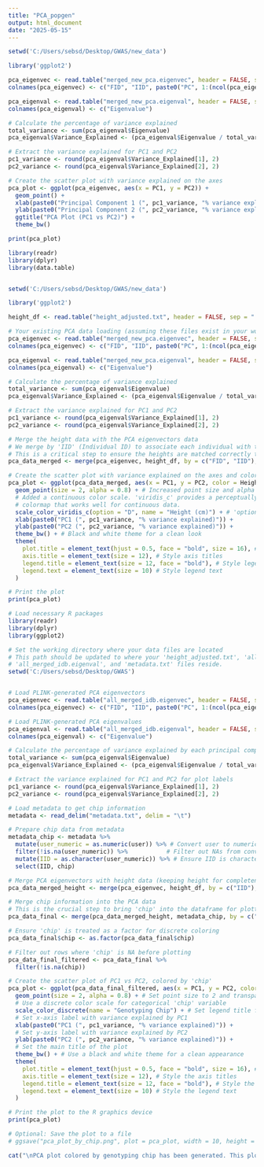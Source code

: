 ---
title: "PCA_popgen"
output: html_document
date: "2025-05-15"
---
```{r}

setwd('C:/Users/sebsd/Desktop/GWAS/new_data')

library('ggplot2')

pca_eigenvec <- read.table("merged_new_pca.eigenvec", header = FALSE, stringsAsFactors = FALSE)
colnames(pca_eigenvec) <- c("FID", "IID", paste0("PC", 1:(ncol(pca_eigenvec) - 2)))

pca_eigenval <- read.table("merged_new_pca.eigenval", header = FALSE, stringsAsFactors = FALSE)
colnames(pca_eigenval) <- c("Eigenvalue")

# Calculate the percentage of variance explained
total_variance <- sum(pca_eigenval$Eigenvalue)
pca_eigenval$Variance_Explained <- (pca_eigenval$Eigenvalue / total_variance) * 100

# Extract the variance explained for PC1 and PC2
pc1_variance <- round(pca_eigenval$Variance_Explained[1], 2)
pc2_variance <- round(pca_eigenval$Variance_Explained[2], 2)

# Create the scatter plot with variance explained on the axes
pca_plot <- ggplot(pca_eigenvec, aes(x = PC1, y = PC2)) +
  geom_point() +
  xlab(paste0("Principal Component 1 (", pc1_variance, "% variance explained)")) +
  ylab(paste0("Principal Component 2 (", pc2_variance, "% variance explained)")) +
  ggtitle("PCA Plot (PC1 vs PC2)") +
  theme_bw()

print(pca_plot)

```

```{r}
library(readr)
library(dplyr)
library(data.table)


setwd('C:/Users/sebsd/Desktop/GWAS/new_data')

library('ggplot2')

height_df <- read.table("height_adjusted.txt", header = FALSE, sep = " ", col.names = c("FID", "IID", "Height"))

# Your existing PCA data loading (assuming these files exist in your working directory)
pca_eigenvec <- read.table("merged_new_pca.eigenvec", header = FALSE, stringsAsFactors = FALSE)
colnames(pca_eigenvec) <- c("FID", "IID", paste0("PC", 1:(ncol(pca_eigenvec) - 2)))

pca_eigenval <- read.table("merged_new_pca.eigenval", header = FALSE, stringsAsFactors = FALSE)
colnames(pca_eigenval) <- c("Eigenvalue")

# Calculate the percentage of variance explained
total_variance <- sum(pca_eigenval$Eigenvalue)
pca_eigenval$Variance_Explained <- (pca_eigenval$Eigenvalue / total_variance) * 100

# Extract the variance explained for PC1 and PC2
pc1_variance <- round(pca_eigenval$Variance_Explained[1], 2)
pc2_variance <- round(pca_eigenval$Variance_Explained[2], 2)

# Merge the height data with the PCA eigenvectors data
# We merge by 'IID' (Individual ID) to associate each individual with their height
# This is a critical step to ensure the heights are matched correctly to the PCA points
pca_data_merged <- merge(pca_eigenvec, height_df, by = c("FID", "IID"), all.x = TRUE)

# Create the scatter plot with variance explained on the axes and color by Height
pca_plot <- ggplot(pca_data_merged, aes(x = PC1, y = PC2, color = Height)) + # 'color = Height' is added here
  geom_point(size = 2, alpha = 0.8) + # Increased point size and alpha for better visibility
  # Added a continuous color scale. 'viridis_c' provides a perceptually uniform
  # colormap that works well for continuous data.
  scale_color_viridis_c(option = "D", name = "Height (cm)") + # 'option = "D"' for a specific viridis palette, 'name' for legend title
  xlab(paste0("PC1 (", pc1_variance, "% variance explained)")) +
  ylab(paste0("PC2 (", pc2_variance, "% variance explained)")) +
  theme_bw() + # Black and white theme for a clean look
  theme(
    plot.title = element_text(hjust = 0.5, face = "bold", size = 16), # Center and style title
    axis.title = element_text(size = 12), # Style axis titles
    legend.title = element_text(size = 12, face = "bold"), # Style legend title
    legend.text = element_text(size = 10) # Style legend text
  )

# Print the plot
print(pca_plot)

```

```{r}
# Load necessary R packages
library(readr)
library(dplyr)
library(ggplot2)

# Set the working directory where your data files are located
# This path should be updated to where your 'height_adjusted.txt', 'all_merged_idb.eigenvec',
# 'all_merged_idb.eigenval', and 'metadata.txt' files reside.
setwd('C:/Users/sebsd/Desktop/GWAS')


# Load PLINK-generated PCA eigenvectors
pca_eigenvec <- read.table("all_merged_idb.eigenvec", header = FALSE, stringsAsFactors = FALSE)
colnames(pca_eigenvec) <- c("FID", "IID", paste0("PC", 1:(ncol(pca_eigenvec) - 2)))

# Load PLINK-generated PCA eigenvalues
pca_eigenval <- read.table("all_merged_idb.eigenval", header = FALSE, stringsAsFactors = FALSE)
colnames(pca_eigenval) <- c("Eigenvalue")

# Calculate the percentage of variance explained by each principal component
total_variance <- sum(pca_eigenval$Eigenvalue)
pca_eigenval$Variance_Explained <- (pca_eigenval$Eigenvalue / total_variance) * 100

# Extract the variance explained for PC1 and PC2 for plot labels
pc1_variance <- round(pca_eigenval$Variance_Explained[1], 2)
pc2_variance <- round(pca_eigenval$Variance_Explained[2], 2)

# Load metadata to get chip information
metadata <- read_delim("metadata.txt", delim = "\t")

# Prepare chip data from metadata
metadata_chip <- metadata %>%
  mutate(user_numeric = as.numeric(user)) %>% # Convert user to numeric if it's IID
  filter(!is.na(user_numeric)) %>%           # Filter out NAs from conversion
  mutate(IID = as.character(user_numeric)) %>% # Ensure IID is character
  select(IID, chip)

# Merge PCA eigenvectors with height data (keeping height for completeness)
pca_data_merged_height <- merge(pca_eigenvec, height_df, by = c("IID"), all.x = TRUE)

# Merge chip information into the PCA data
# This is the crucial step to bring 'chip' into the dataframe for plotting
pca_data_final <- merge(pca_data_merged_height, metadata_chip, by = c("IID"), all.x = TRUE)

# Ensure 'chip' is treated as a factor for discrete coloring
pca_data_final$chip <- as.factor(pca_data_final$chip)

# Filter out rows where 'chip' is NA before plotting
pca_data_final_filtered <- pca_data_final %>%
  filter(!is.na(chip))

# Create the scatter plot of PC1 vs PC2, colored by 'chip'
pca_plot <- ggplot(pca_data_final_filtered, aes(x = PC1, y = PC2, color = chip)) + # Color points based on 'chip'
  geom_point(size = 2, alpha = 0.8) + # Set point size to 2 and transparency
  # Use a discrete color scale for categorical 'chip' variable
  scale_color_discrete(name = "Genotyping Chip") + # Set legend title for chip
  # Set x-axis label with variance explained by PC1
  xlab(paste0("PC1 (", pc1_variance, "% variance explained)")) +
  # Set y-axis label with variance explained by PC2
  ylab(paste0("PC2 (", pc2_variance, "% variance explained)")) +
  # Set the main title of the plot
  theme_bw() + # Use a black and white theme for a clean appearance
  theme(
    plot.title = element_text(hjust = 0.5, face = "bold", size = 16), # Center and style the plot title
    axis.title = element_text(size = 12), # Style the axis titles
    legend.title = element_text(size = 12, face = "bold"), # Style the legend title
    legend.text = element_text(size = 10) # Style the legend text
  )

# Print the plot to the R graphics device
print(pca_plot)

# Optional: Save the plot to a file
# ggsave("pca_plot_by_chip.png", plot = pca_plot, width = 10, height = 8, units = "in", dpi = 300)

cat("\nPCA plot colored by genotyping chip has been generated. This plot is useful for visualizing if individuals cluster by the chip they were genotyped on, which can indicate batch effects or population substructure.\n")


```

